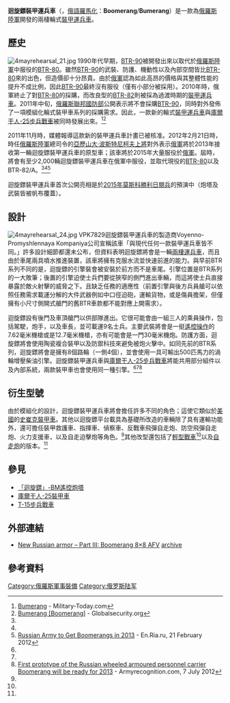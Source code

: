 {{Infobox Weapon
|name=VPK7829迴旋鏢裝甲運兵車 [[File:Flag_of_Russia.svg|30px]]<br />Бумеранг
|image= File:IVF based on "Boomerang" platform during the "Armiya 2020" exhibition.jpg
|image_size= 300px
|caption= 在“陸軍2020”展覽上的VPK7829
|origin= {{RUS}}
|type= [[裝甲運兵車|裝甲運兵車]]
<!-- Type selection -->
|is_vehicle=yes
|is_ranged=yes
|is_artillery=yes
<!-- Service history -->
|service= 
|used_by=
|wars= 
<!-- Production history -->
|designer=
|design_date=
|manufacturer=
|unit_cost= 
|production_date=
|number=
|variants= 
<!-- General specifications -->
|spec_label=
|weight= 
|length= 
|part_length=
|width=
|height=
|diameter=
|crew=3人+9人部隊
|armour=陶瓷複合裝甲
|primary_armament=1×[[「迴旋鏢」-BM遙控炮塔|「迴旋鏢」-BM遙控炮塔]]
|secondary_armament=
|engine=渦輪增壓柴油引擎
|engine_power=500匹馬力
|transmission= 
|payload_capacity= 
|fuel_capacity= 
|pw_ratio=
|suspension=8×8路輪
|clearance=
|vehicle_range=
|speed=95公里/小時
|guidance=
<!-- Ranged weapon specifications --> 
|cartridge=
|caliber=
|action=
|rate=
|velocity=
|range= 
|max_range=
|feed= 
|sights= 
<!-- Artillery specifications -->
|breech=
|recoil=
|carriage=
|elevation=
|traverse=
}}
'''迴旋鏢裝甲運兵車'''（{{lang-ru|'''Бумеранг'''}}，[[俄语罗马化|俄語羅馬化]]：'''Boomerang'''/'''Bumerang'''）是一款為[[俄罗斯陆军|俄羅斯陸軍]]開發的兩棲輪式[[裝甲運兵車|裝甲運兵車]]。

== 歷史 ==
[[File:4mayrehearsal_21.jpg|thumb]]
1990年代早期，[[BTR-90|BTR-90]]被開發出來以取代於[[俄罗斯陆军|俄羅斯陸軍]]中服役的[[BTR-80|BTR-80]]。雖然[[BTR-90|BTR-90]]的武裝、防護、機動性以及內部空間皆比[[BTR-80|BTR-80]]來的出色，但造價卻十分昂貴。由於[[俄軍|俄軍]]認為如此高昂的價格與其整體性能的提升不成比例，因此[[BTR-90|BTR-90]]最終沒有服役（僅有小部分被採用）。2010年時，俄軍終止了對[[BTR-80|BTR-80]]的採購，而改良型的[[BTR-80|BTR-82]]則被採為過渡時期的[[裝甲運兵車|裝甲運兵車]]。2011年中旬，[[俄罗斯联邦国防部|俄羅斯聯邦國防部]]公開表示將不會採購[[BTR-90|BTR-90]]，同時對外發佈了一項模組化輪式裝甲車系列的採購需求。因此，一款新的輪式[[裝甲運兵車|裝甲運兵車]]與[[庫爾干人-25裝甲車|庫爾干人-25步兵戰車]]被同時發展出來。<ref name="militarytoday">[http://www.military-today.com/apc/bumerang.htm Bumerang] {{Wayback|url=http://www.military-today.com/apc/bumerang.htm |date=20171209220825 }} - Military-Today.com</ref><ref name="globalsecurity">[http://www.globalsecurity.org/military/world/russia/bumerang.htm Bumerang [Boomerang]] {{Wayback|url=http://www.globalsecurity.org/military/world/russia/bumerang.htm |date=20170823022439 }} - Globalsecurity.org</ref>

2011年11月時，媒體報導這款新的裝甲運兵車計畫已被核准。2012年2月21日時，時任[[俄罗斯陆军|俄羅斯陸軍]]總司令的[[亞歷山大·波斯特尼柯夫|亞歷山大·波斯特尼柯夫]][[上將|上將]]對外表示[[俄軍|俄軍]]將於2013年接收第一輛迴旋鏢裝甲運兵車的原型車；該車將於2015年大量服役於[[俄罗斯陆军|俄軍]]。屆時，將會有至少2,000輛迴旋鏢裝甲運兵車在俄軍中服役，並取代現役的[[BTR-80|BTR-80]]以及BTR-82/A。<ref name="militarytoday"/><ref name="globalsecurity"/><ref name="ria21feb12">[http://en.ria.ru/military_news/20120221/171439032.html Russian Army to Get Boomerangs in 2013] {{Wayback|url=http://en.ria.ru/military_news/20120221/171439032.html |date=20141109212921 }} - En.Ria.ru, 21 February 2012</ref>

迴旋鏢裝甲運兵車首次公開亮相是於[[2015年红场阅兵|2015年莫斯科勝利日閱兵]]的預演中（炮塔及武裝皆被帆布覆蓋）。

== 設計 ==
[[File:4mayrehearsal_24.jpg|thumb]]
VPK7829迴旋鏢裝甲運兵車的製造商Voyenno-Promyshlennaya Kompaniya公司宣稱該車「與現代任何一款裝甲運兵車皆不同。」許多設計細節都還未公布，但資料表明迴旋鏢將會是一輛[[兩棲車輛|兩棲運兵車]]，而且由於車尾兩具噴水推進裝置，該車將擁有克服水流並快速前進的能力。與早前BTR系列不同的是，迴旋鏢的引擎裝會被安裝於前方而不是車尾。引擎位置是BTR系列的一大敗筆；後置的引擎迫使士兵們要從狹窄的側門進出車輛，而這將使士兵直接暴露於敵火射擊的威脅之下。且缺乏任務的適應性（前置引擎與後方兵員艙可以依照任務需求載運分解的大件武器例如中口徑迫砲，運輸貨物，或是傷員擔架，但僅擁有小尺寸側開式艙門的舊BTR車款都不能對應上開需求）。

迴旋鏢設有後門及車頂艙門以供部隊進出。它很可能會由一組三人的乘員操作，包括駕駛，炮手，以及車長，並可載運9名士兵。主要武裝將會是一挺[[遙控武器系統|遙控操作]]的7.62毫米機槍或是12.7毫米機槍，亦有可能會是一門30毫米機炮。防護方面，迴旋鏢將會使用陶瓷複合裝甲以及防禦科技來避免被炮火擊中。如同先前的BTR系列，迴旋鏢將會是擁有8個路輪（一側4個），並會使用一具可輸出500匹馬力的渦輪增壓柴油引擎。迴旋鏢裝甲運兵車與[[庫爾干人-25裝甲車|庫爾干人-25步兵戰車]]將能共用部分組件以及內部系統，兩款裝甲車也會使用同一種引擎。<ref name="militarytoday"/><ref name="globalsecurity"/><ref name="armyreco7july12">[http://www.armyrecognition.com/july_2012_new_army_military_defence_industry_uk/first_prototype_of_the_new_russian_wheeled_armoured_vehicle_boomerang_will_be_ready_for_2013_0707122.html First prototype of the Russian wheeled armoured personnel carrier Boomerang will be ready for 2013] {{Wayback|url=http://www.armyrecognition.com/july_2012_new_army_military_defence_industry_uk/first_prototype_of_the_new_russian_wheeled_armoured_vehicle_boomerang_will_be_ready_for_2013_0707122.html |date=20130831011433 }} - Armyrecognition.com, 7 July 2012</ref>

== 衍生型號 ==
由於模組化的設計，迴旋鏢裝甲運兵車將會擔任許多不同的角色；這使它類似於[[美國|美國]]的[[史崔克裝甲車|史崔克裝甲車]]。其他以迴旋鏢平台載具為基礎所改造的車輛除了具有運輸功能外，還可擔任裝甲救護車、指揮車、偵察車、反戰車飛彈自走炮、防空飛彈自走炮、火力支援車，以及自走迫擊炮等角色。<ref name="militarytoday"/>其他改型還包括了[[輕型戰車|輕型戰車]]<ref name="armyreco7july12"/>以及[[自走炮|自走炮]]的版本。<ref name="ria21feb12"/>

== 參見 ==
* [[「迴旋鏢」-BM遙控炮塔|「迴旋鏢」-BM遙控炮塔]]
* [[庫爾干人-25裝甲車|庫爾干人-25裝甲車]]
* [[T-15步兵戰車|T-15步兵戰車]]

== 外部連結 ==
* [http://defense-update.com/20150510_boomerang-2.html New Russian armor – Part III: Boomerang 8×8 AFV] [http://web.archive.org/web/20150512162823/http://defense-update.com/20150510_boomerang-2.html archive]

== 參考資料 ==
{{Reflist}}
{{俄罗斯装甲战斗车辆}}

[[Category:俄羅斯軍事裝備|Category:俄羅斯軍事裝備]]
[[Category:俄罗斯陆军|Category:俄罗斯陆军]]